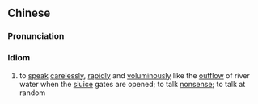 {{also|信口开河}}
==Chinese==
{{zh-forms|s=信口开河|type=211}}

===Pronunciation===
{{zh-pron
|m=xìnkǒu-kāihé
|c=seon3 hau2 hoi1 ho4
|cat=id
}}

===Idiom===
{{zh-idiom}}

# to [[speak]] [[carelessly]], [[rapidly]] and [[voluminously]] like the [[outflow]] of river water when the [[sluice]] gates are opened; to talk [[nonsense]]; to talk at random